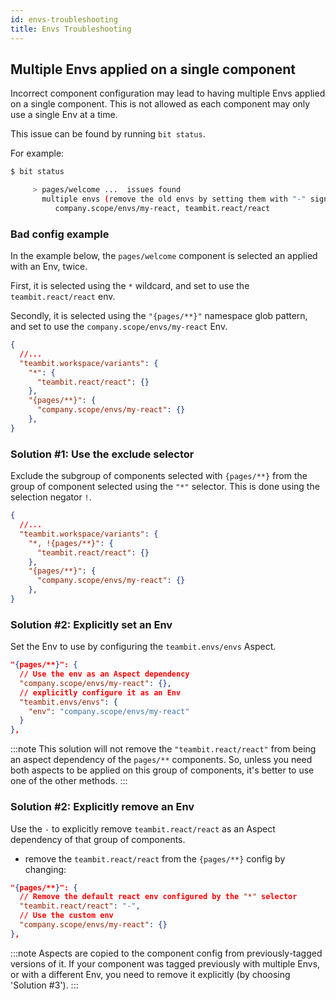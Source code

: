 ```yaml
---
id: envs-troubleshooting
title: Envs Troubleshooting
---
```


## Multiple Envs applied on a single component

Incorrect component configuration may lead to having multiple Envs applied on a single component. This is not allowed as each component may only use a single Env at a time.

This issue can be found by running `bit status`.

For example:

```bash
$ bit status

     > pages/welcome ...  issues found
       multiple envs (remove the old envs by setting them with "-" sign in the variants. see https://harmony-docs.bit.dev/aspects/variants#removing-aspects ):
          company.scope/envs/my-react, teambit.react/react
```

### Bad config example

In the example below, the `pages/welcome` component is selected an applied with an Env, twice.

First, it is selected using the `*` wildcard, and set to use the `teambit.react/react` env.

Secondly, it is selected using the `"{pages/**}"` namespace glob pattern, and set to use the `company.scope/envs/my-react` Env.

```json title="Bad config: Envs should be applied on mutually exclusive groups. Instead, they overlap."
{
  //...
  "teambit.workspace/variants": {
    "*": {
      "teambit.react/react": {}
    },
    "{pages/**}": {
      "company.scope/envs/my-react": {}
    },
}
```

### Solution #1: Use the exclude selector

Exclude the subgroup of components selected with `{pages/**}` from the group of component selected using the `"*"` selector.
This is done using the selection negator `!`.

```json title="Solution #1: Exclude the overlapped group of components"
{
  //...
  "teambit.workspace/variants": {
    "*, !{pages/**}": {
      "teambit.react/react": {}
    },
    "{pages/**}": {
      "company.scope/envs/my-react": {}
    },
}
```

### Solution #2: Explicitly set an Env

Set the Env to use by configuring the `teambit.envs/envs` Aspect.

```json
"{pages/**}": {
  // Use the env as an Aspect dependency
  "company.scope/envs/my-react": {},
  // explicitly configure it as an Env
  "teambit.envs/envs": {
    "env": "company.scope/envs/my-react"
  }
},
```

:::note
This solution will not remove the `"teambit.react/react"` from being an aspect dependency of the `pages/**` components.
So, unless you need both aspects to be applied on this group of components, it's better to use one of the other methods.
:::

### Solution #2: Explicitly remove an Env

Use the `-` to explicitly remove `teambit.react/react` as an Aspect dependency of that group of components.

- remove the `teambit.react/react` from the `{pages/**}` config by changing:

```json title="Explicitly remove an Env"
"{pages/**}": {
  // Remove the default react env configured by the "*" selector
  "teambit.react/react": "-",
  // Use the custom env
  "company.scope/envs/my-react": {}
},
```

:::note
Aspects are copied to the component config from previously-tagged versions of it.
If your component was tagged previously with multiple Envs, or with a different Env, you need to remove it explicitly (by choosing 'Solution #3').<!-- TODO: add link to explanation about this -->
:::
